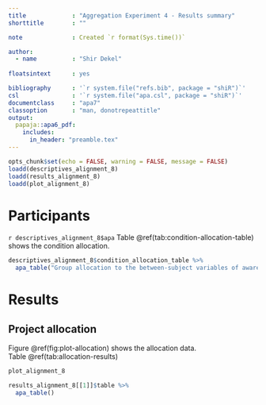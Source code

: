 ```yaml
---
title             : "Aggregation Experiment 4 - Results summary"
shorttitle        : ""

note              : Created `r format(Sys.time())`

author: 
  - name          : "Shir Dekel"
  
floatsintext      : yes

bibliography      : '`r system.file("refs.bib", package = "shiR")`'
csl               : '`r system.file("apa.csl", package = "shiR")`'
documentclass     : "apa7"
classoption       : "man, donotrepeattitle"
output: 
  papaja::apa6_pdf:
    includes: 
      in_header: "preamble.tex"
---
```


```r
opts_chunk$set(echo = FALSE, warning = FALSE, message = FALSE)
loadd(descriptives_alignment_8)
loadd(results_alignment_8)
loadd(plot_alignment_8)
```

# Participants

`r descriptives_alignment_8$apa` Table\ \@ref(tab:condition-allocation-table) shows the condition allocation.

```r
descriptives_alignment_8$condition_allocation_table %>% 
  apa_table("Group allocation to the between-subject variables of awareness, presentation, and distribution.")
```

# Results

## Project allocation

Figure\ \@ref(fig:plot-allocation) shows the allocation data. Table\ \@ref(tab:allocation-results)

```r
plot_alignment_8
```


```r
results_alignment_8[[1]]$table %>%
  apa_table()
```
